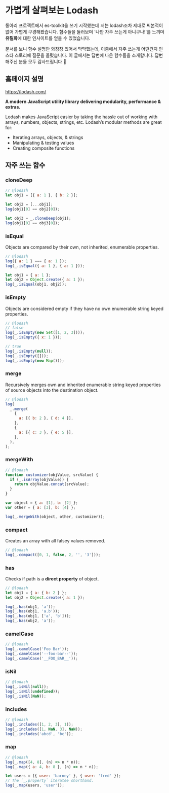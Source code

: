 
# 가볍게 살펴보는 Lodash

<LastCommit dir="app/(blog)/post/lodash/page.mdx" />

동아리 프로젝트에서 es-toolkit을 쓰기 시작했는데 저는 lodash조차 제대로 써본적이
없어 가볍게 구경해봤습니다. 함수들을 둘러보며 '나만 자주 쓰는게 아니구나!'를
느끼며 **유틸화**에 대한 인사이트를 얻을 수 있었습니다.

문서를 보니 함수 설명만 와장창 있어서 막막했는데, 이중에서 자주 쓰는게 어떤건지
인스타 스토리에 질문을 올렸습니다. 이 글에서는 답변에 나온 함수들을 소개합니다.
답변해주신 분들 모두 감사드립니다 🙇

## 홈페이지 설명

https://lodash.com/

**A modern JavaScript utility library delivering modularity, performance &
extras.**

Lodash makes JavaScript easier by taking the hassle out of working with arrays,
numbers, objects, strings, etc. Lodash’s modular methods are great for:

- Iterating arrays, objects, & strings
- Manipulating & testing values
- Creating composite functions

## 자주 쓰는 함수

### cloneDeep

```js
// @lodash
let obj1 = [{ a: 1 }, { b: 2 }];

let obj2 = [...obj1];
log(obj1[0] == obj2[0]);

let obj3 = _.cloneDeep(obj1);
log(obj1[0] == obj3[0]);
```

### isEqual

Objects are compared by their own, not inherited, enumerable properties.

```js
// @lodash
log({ a: 1 } === { a: 1 });
log(_.isEqual({ a: 1 }, { a: 1 }));

let obj1 = { a: 1 };
let obj2 = Object.create({ a: 1 });
log(_.isEqual(obj1, obj2));
```

### isEmpty

Objects are considered empty if they have no own enumerable string keyed
properties.

```js
// @lodash
// false
log(_.isEmpty(new Set([1, 2, 3])));
log(_.isEmpty({ x: 1 }));

// true
log(_.isEmpty(null));
log(_.isEmpty([]));
log(_.isEmpty(new Map()));
```

### merge

Recursively merges own and inherited enumerable string keyed properties of
source objects into the destination object.

```js
// @lodash
log(
  _.merge(
    {
      a: [{ b: 2 }, { d: 4 }],
    },
    {
      a: [{ c: 3 }, { e: 5 }],
    },
  ),
);
```

### mergeWith

```js
// @lodash
function customizer(objValue, srcValue) {
  if (_.isArray(objValue)) {
    return objValue.concat(srcValue);
  }
}

var object = { a: [1], b: [2] };
var other = { a: [3], b: [4] };

log(_.mergeWith(object, other, customizer));
```

### compact

Creates an array with all falsey values removed.

```js
// @lodash
log(_.compact([0, 1, false, 2, '', '3']));
```

### has

Checks if path is a **direct property** of object.

```js
// @lodash
let obj1 = { a: { b: 2 } };
let obj2 = Object.create({ a: 1 });

log(_.has(obj1, 'a'));
log(_.has(obj1, 'a.b'));
log(_.has(obj1, ['a', 'b']));
log(_.has(obj2, 'a'));
```

### camelCase

```js
// @lodash
log(_.camelCase('Foo Bar'));
log(_.camelCase('--foo-bar--'));
log(_.camelCase('__FOO_BAR__'));
```

### isNil

```js
// @lodash
log(_.isNil(null));
log(_.isNil(undefined));
log(_.isNil(NaN));
```

### includes

```js
// @lodash
log(_.includes([1, 2, 3], 1));
log(_.includes([1, NaN, 3], NaN));
log(_.includes('abcd', 'bc'));
```

### map

```js
// @lodash
log(_.map([4, 8], (n) => n * n));
log(_.map({ a: 4, b: 8 }, (n) => n * n));

let users = [{ user: 'barney' }, { user: 'fred' }];
// The `_.property` iteratee shorthand.
log(_.map(users, 'user'));
```
